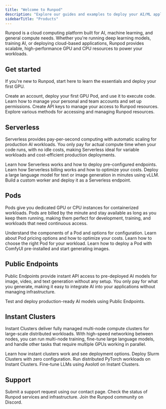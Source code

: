 ```yaml
---
title: "Welcome to Runpod"
description: "Explore our guides and examples to deploy your AI/ML application on Runpod."
sidebarTitle: "Products"
---
```


Runpod is a cloud computing platform built for AI, machine learning, and general compute needs. Whether you're running deep learning models, training AI, or deploying cloud-based applications, Runpod provides scalable, high-performance GPU and CPU resources to power your workloads.

## Get started

If you're new to Runpod, start here to learn the essentials and deploy your first GPU.

<CardGroup>
    <Card title="Quickstart" href="/get-started" icon="bolt" iconType="solid">
        Create an account, deploy your first GPU Pod, and use it to execute code.
    </Card>
    <Card title="Manage accounts" href="/get-started/manage-accounts" icon="users" iconType="solid">
        Learn how to manage your personal and team accounts and set up permissions.
    </Card>
    <Card title="Create an API key" href="/get-started/api-keys" icon="key" iconType="solid">
        Create API keys to manage your access to Runpod resources.
    </Card>
    <Card title="Choose a workflow" href="/get-started/connect-to-runpod" icon="wrench" iconType="solid">
        Explore various methods for accessing and managing Runpod resources.
    </Card>
</CardGroup>

## Serverless

Serverless provides pay-per-second computing with automatic scaling for production AI workloads. You only pay for actual compute time when your code runs, with no idle costs, making Serverless ideal for variable workloads and cost-efficient production deployments.

<CardGroup>
    <Card title="Introduction" href="/serverless/overview" icon="cloud" iconType="solid">
        Learn how Serverless works and how to deploy pre-configured endpoints.
    </Card>
    <Card title="Pricing" href="/serverless/pricing" icon="dollar-sign" iconType="solid">
        Learn how Serverless billing works and how to optimize your costs.
    </Card>
    <Card title="vLLM quickstart" href="/serverless/vllm/get-started" icon="cloud-bolt" iconType="solid">
        Deploy a large language model for text or image generation in minutes using vLLM.
    </Card>
    <Card title="Build your first worker" href="/serverless/workers/custom-worker" icon="code" iconType="solid">
        Build a custom worker and deploy it as a Serverless endpoint.
    </Card>
</CardGroup>

## Pods

Pods give you dedicated GPU or CPU instances for containerized workloads. Pods are billed by the minute and stay available as long as you keep them running, making them perfect for development, training, and workloads that need continuous access.

<CardGroup>
    <Card title="Introduction" href="/pods/overview" icon="microchip" iconType="solid">
        Understand the components of a Pod and options for configuration.
    </Card>
    <Card title="Pricing" href="/pods/pricing" icon="dollar-sign" iconType="solid">
        Learn about Pod pricing options and how to optimize your costs.
    </Card>
    <Card title="Choose a Pod" href="/pods/choose-a-pod" icon="server" iconType="solid">
        Learn how to choose the right Pod for your workload.
    </Card>
    <Card title="Generate images with ComfyUI" href="/tutorials/pods/comfyui" icon="image" iconType="solid">
        Learn how to deploy a Pod with ComfyUI pre-installed and start generating images.
    </Card>
</CardGroup>

## Public Endpoints

Public Endpoints provide instant API access to pre-deployed AI models for image, video, and text generation without any setup. You only pay for what you generate, making it easy to integrate AI into your applications without managing infrastructure.

<CardGroup>
    <Card title="Public Endpoints" href="/hub/public-endpoints" icon="cloud" iconType="solid">
        Test and deploy production-ready AI models using Public Endpoints.
    </Card>
</CardGroup>

## Instant Clusters

Instant Clusters deliver fully managed multi-node compute clusters for large-scale distributed workloads. With high-speed networking between nodes, you can run multi-node training, fine-tune large language models, and handle other tasks that require multiple GPUs working in parallel.

<CardGroup>
    <Card title="Instant Clusters" href="/instant-clusters" icon="cloud" iconType="solid">
        Learn how instant clusters work and see deployment options.
    </Card>
        <Card title="Slurm Clusters" href="/instant-clusters/slurm-clusters" icon="cloud" iconType="solid">
        Deploy Slurm Clusters with zero configuration.
    </Card>
    <Card title="PyTorch Clusters" href="/instant-clusters/pytorch" icon="cloud" iconType="solid">
        Run distributed PyTorch workloads on Instant Clusters.
    </Card>
    <Card title="Axolotl Clusters" href="/instant-clusters/axolotl" icon="cloud" iconType="solid">
        Fine-tune LLMs using Axolotl on Instant Clusters.
    </Card>
</CardGroup>

## Support

<Columns cols={3}>
    <Card title="Contact" href="https://contact.runpod.io" icon="headset" iconType="solid">
        Submit a support request using our contact page.
    </Card>
    <Card title="Status page" href="https://uptime.runpod.io/" icon="chart-line" iconType="solid">
        Check the status of Runpod services and infrastructure.
    </Card>
    <Card title="Discord" href="https://discord.gg/cUpRmau42V" icon="discord">
        Join the Runpod community on Discord.
    </Card>
</Columns>
